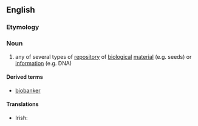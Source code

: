 ==English==

===Etymology===
{{prefix|bio|bank}}

===Noun===
{{en-noun}}

# {{biology}} any of several types of [[repository]] of [[biological]] [[material]] (e.g. seeds) or [[information]] (e.g. DNA)

====Derived terms====
* [[biobanker]]

====Translations====
{{trans-top|any of several types of repository of biological material}}
* Irish: {{t|ga|bithbhanc|m}}
{{trans-mid}}
{{trans-bottom}}